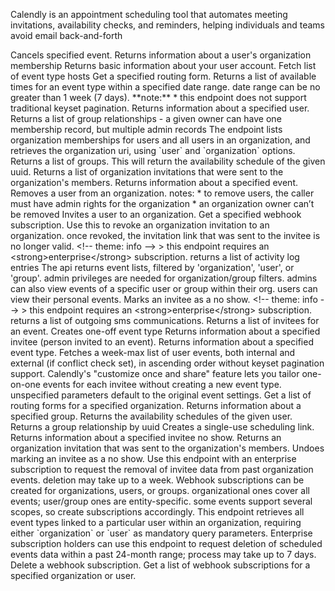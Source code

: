 Calendly is an appointment scheduling tool that automates meeting invitations, availability checks, and reminders, helping individuals and teams avoid email back-and-forth

<Accordion title="Cancel event">
Cancels specified event.
</Accordion>

<Accordion title="Get organization membership">
Returns information about a user's organization membership
</Accordion>

<Accordion title="Get current user">
Returns basic information about your user account.
</Accordion>

<Accordion title="List event type hosts">
Fetch list of event type hosts
</Accordion>

<Accordion title="Get routing form">
Get a specified routing form.
</Accordion>

<Accordion title="List event type available times">
Returns a list of available times for an event type within a specified date range. date range can be no greater than 1 week (7 days). **note:** * this endpoint does not support traditional keyset pagination.
</Accordion>

<Accordion title="Get user">
Returns information about a specified user.
</Accordion>

<Accordion title="List group relationships">
Returns a list of group relationships - a given owner can have one membership record, but multiple admin records
</Accordion>

<Accordion title="List organization memberships">
The endpoint lists organization memberships for users and all users in an organization, and retrieves the organization uri, using `user` and `organization` options.
</Accordion>

<Accordion title="List groups">
Returns a list of groups.
</Accordion>

<Accordion title="Get user availability schedule">
This will return the availability schedule of the given uuid.
</Accordion>

<Accordion title="List organization invitations">
Returns a list of organization invitations that were sent to the organization's members.
</Accordion>

<Accordion title="Get event">
Returns information about a specified event.
</Accordion>

<Accordion title="Remove user from organization">
Removes a user from an organization. notes: * to remove users, the caller must have admin rights for the organization * an organization owner can’t be removed
</Accordion>

<Accordion title="Invite user to organization">
Invites a user to an organization.
</Accordion>

<Accordion title="Get webhook subscription">
Get a specified webhook subscription.
</Accordion>

<Accordion title="Revoke user s organization invitation">
Use this to revoke an organization invitation to an organization. once revoked, the invitation link that was sent to the invitee is no longer valid.
</Accordion>

<Accordion title="List activity log entries">
&lt;!-- theme: info --&gt; &gt; this endpoint requires an &lt;strong&gt;enterprise&lt;/strong&gt; subscription. returns a list of activity log entries
</Accordion>

<Accordion title="List events">
The api returns event lists, filtered by 'organization', 'user', or 'group'. admin privileges are needed for organization/group filters. admins can also view events of a specific user or group within their org. users can view their personal events.
</Accordion>

<Accordion title="Create invitee no show">
Marks an invitee as a no show.
</Accordion>

<Accordion title="List outgoing communications">
&lt;!-- theme: info --&gt; &gt; this endpoint requires an &lt;strong&gt;enterprise&lt;/strong&gt; subscription. returns a list of outgoing sms communications.
</Accordion>

<Accordion title="List event invitees">
Returns a list of invitees for an event.
</Accordion>

<Accordion title="Create one off event type">
Creates one-off event type
</Accordion>

<Accordion title="Get event invitee">
Returns information about a specified invitee (person invited to an event).
</Accordion>

<Accordion title="Get event type">
Returns information about a specified event type.
</Accordion>

<Accordion title="List user busy times">
Fetches a week-max list of user events, both internal and external (if conflict check set), in ascending order without keyset pagination support.
</Accordion>

<Accordion title="Create share">
Calendly's "customize once and share" feature lets you tailor one-on-one events for each invitee without creating a new event type. unspecified parameters default to the original event settings.
</Accordion>

<Accordion title="List routing forms">
Get a list of routing forms for a specified organization.
</Accordion>

<Accordion title="Get group">
Returns information about a specified group.
</Accordion>

<Accordion title="List user availability schedules">
Returns the availability schedules of the given user.
</Accordion>

<Accordion title="Get group relationship">
Returns a group relationship by uuid
</Accordion>

<Accordion title="Create single use scheduling link">
Creates a single-use scheduling link.
</Accordion>

<Accordion title="Get invitee no show">
Returns information about a specified invitee no show.
</Accordion>

<Accordion title="Get organization invitation">
Returns an organization invitation that was sent to the organization's members.
</Accordion>

<Accordion title="Delete invitee no show">
Undoes marking an invitee as a no show.
</Accordion>

<Accordion title="Delete invitee data">
Use this endpoint with an enterprise subscription to request the removal of invitee data from past organization events. deletion may take up to a week.
</Accordion>

<Accordion title="Create webhook subscription">
Webhook subscriptions can be created for organizations, users, or groups. organizational ones cover all events; user/group ones are entity-specific. some events support several scopes, so create subscriptions accordingly.
</Accordion>

<Accordion title="List user s event types">
This endpoint retrieves all event types linked to a particular user within an organization, requiring either `organization` or `user` as mandatory query parameters.
</Accordion>

<Accordion title="Delete scheduled event data">
Enterprise subscription holders can use this endpoint to request deletion of scheduled events data within a past 24-month range; process may take up to 7 days.
</Accordion>

<Accordion title="Delete webhook subscription">
Delete a webhook subscription.
</Accordion>

<Accordion title="List webhook subscriptions">
Get a list of webhook subscriptions for a specified organization or user.
</Accordion>

